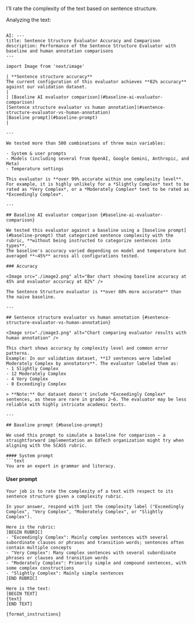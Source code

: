 I'll rate the complexity of the text based on sentence structure.

Analyzing the text:
```

AI: ---
title: Sentence Structure Evaluator Accuracy and Comparison
description: Performance of the Sentence Structure Evaluator with baseline and human annotation comparisons
---

import Image from 'next/image'

| **Sentence structure accuracy**  
The current configuration of this evaluator achieves **82% accuracy** against our validation dataset.  
|  
| [Baseline AI evaluator comparison](#baseline-ai-evaluator-comparison)  
[Sentence structure evaluator vs human annotation](#sentence-structure-evaluator-vs-human-annotation)  
[Baseline prompt](#baseline-prompt)  
|

---

We tested more than 500 combinations of three main variables:

- System & user prompts
- Models (including several from OpenAI, Google Gemini, Anthropic, and Meta)
- Temperature settings

This evaluator is **over 99% accurate within one complexity level**.  
For example, it is highly unlikely for a *Slightly Complex* text to be rated as *Very Complex*, or a *Moderately Complex* text to be rated as *Exceedingly Complex*.

---

## Baseline AI evaluator comparison {#baseline-ai-evaluator-comparison}

We tested this evaluator against a baseline using a [baseline prompt](#baseline-prompt) that categorized sentence complexity with the rubric, **without being instructed to categorize sentences into types**.  
The baseline's accuracy varied depending on model and temperature but averaged **~45%** across all configurations tested.

### Accuracy

<Image src="./image2.png" alt="Bar chart showing baseline accuracy at 45% and evaluator accuracy at 82%" />

The Sentence Structure evaluator is **over 80% more accurate** than the naive baseline.

---

## Sentence structure evaluator vs human annotation {#sentence-structure-evaluator-vs-human-annotation}

<Image src="./image3.png" alt="Chart comparing evaluator results with human annotation" />

This chart shows accuracy by complexity level and common error patterns.  
Example: In our validation dataset, **17 sentences were labeled Moderately Complex by annotators**. The evaluator labeled them as:
- 1 Slightly Complex
- 12 Moderately Complex
- 4 Very Complex
- 0 Exceedingly Complex

> **Note:** Our dataset doesn't include *Exceedingly Complex* sentences, as these are rare in grades 2–6. The evaluator may be less reliable with highly intricate academic texts.

---

## Baseline prompt {#baseline-prompt}

We used this prompt to simulate a baseline for comparison — a straightforward implementation an EdTech organization might try when aligning with the SCASS rubric.

#### System prompt
```text
You are an expert in grammar and literacy.
```

#### User prompt
```text
Your job is to rate the complexity of a text with respect to its sentence structure given a complexity rubric.

In your answer, respond with just the complexity label ("Exceedingly Complex", "Very Complex", "Moderately Complex", or "Slightly Complex").

Here is the rubric:
[BEGIN RUBRIC]
- "Exceedingly Complex": Mainly complex sentences with several subordinate clauses or phrases and transition words; sentences often contain multiple concepts
- "Very Complex": Many complex sentences with several subordinate phrases or clauses and transition words
- "Moderately Complex": Primarily simple and compound sentences, with some complex constructions
- "Slightly Complex": Mainly simple sentences
[END RUBRIC]

Here is the text:
[BEGIN TEXT]
{text}
[END TEXT]

{format_instructions}
```